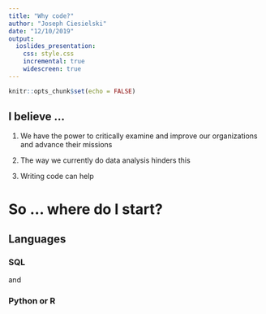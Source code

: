 ```yaml
---
title: "Why code?"
author: "Joseph Ciesielski"
date: "12/10/2019"
output: 
  ioslides_presentation:
    css: style.css
    incremental: true
    widescreen: true
---
```


```r
knitr::opts_chunk$set(echo = FALSE)
```

## I believe ...

1. We have the power to critically examine and improve our organizations and advance their missions

2. The way we currently do data analysis hinders this

3. Writing code can help


# So ... where do I start?

## Languages

<div class="centered">
### SQL 

and 

### Python or R
</div>


